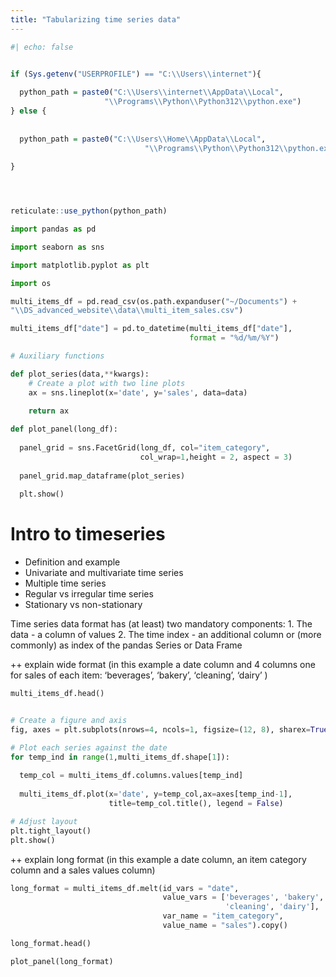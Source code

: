 ```yaml
---
title: "Tabularizing time series data"
---
```



```r
#| echo: false


if (Sys.getenv("USERPROFILE") == "C:\\Users\\internet"){
  
  python_path = paste0("C:\\Users\\internet\\AppData\\Local",
                     "\\Programs\\Python\\Python312\\python.exe")
} else {
  
  
  python_path = paste0("C:\\Users\\Home\\AppData\\Local",
                              "\\Programs\\Python\\Python312\\python.exe")
  
}




reticulate::use_python(python_path)

```

```python

import pandas as pd

import seaborn as sns

import matplotlib.pyplot as plt

import os 

```

```python

multi_items_df = pd.read_csv(os.path.expanduser("~/Documents") + 
"\\DS_advanced_website\\data\\multi_item_sales.csv")

multi_items_df["date"] = pd.to_datetime(multi_items_df["date"],
                                        format = "%d/%m/%Y")

```

```python

# Auxiliary functions

def plot_series(data,**kwargs):
    # Create a plot with two line plots
    ax = sns.lineplot(x='date', y='sales', data=data)
    
    return ax

def plot_panel(long_df):
  
  panel_grid = sns.FacetGrid(long_df, col="item_category",
                             col_wrap=1,height = 2, aspect = 3)
                             
  panel_grid.map_dataframe(plot_series)
  
  plt.show()

```



# Intro to timeseries

 - Definition and example
 - Univariate and multivariate time series
 - Multiple time series
 - Regular vs irregular time series
 - Stationary vs non-stationary

 
 
Time series data format has (at least) two mandatory components:
1. The data - a column of values
2. The time index - an additional column or (more commonly) as index of the pandas Series or Data Frame



++ explain wide format (in this example a date column and 4 columns one for sales of each item: 'beverages', 'bakery', 'cleaning', 'dairy' )

```python

multi_items_df.head()


# Create a figure and axis
fig, axes = plt.subplots(nrows=4, ncols=1, figsize=(12, 8), sharex=True)

# Plot each series against the date
for temp_ind in range(1,multi_items_df.shape[1]):
  
  temp_col = multi_items_df.columns.values[temp_ind]
  
  multi_items_df.plot(x='date', y=temp_col,ax=axes[temp_ind-1],
                      title=temp_col.title(), legend = False)

# Adjust layout
plt.tight_layout()
plt.show()

```


++ explain long format (in this example a date column, an item category column and a sales values column)


```python

long_format = multi_items_df.melt(id_vars = "date",
                                  value_vars = ['beverages', 'bakery',
                                                'cleaning', 'dairy'],
                                  var_name = "item_category",
                                  value_name = "sales").copy()

long_format.head()


```

```python

plot_panel(long_format)



```
